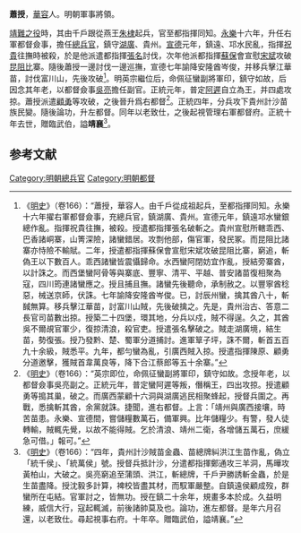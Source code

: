 '''蕭授'''，[[華容|華容]]人。明朝軍事將領。

[[靖難之役|靖難之役]]時，其由千戶跟從燕王[[朱棣|朱棣]]起兵，官至都指揮同知。[[永乐_(明朝)|永樂]]十六年，升任右軍都督僉事，擔任[[總兵官|總兵官]]，鎮守[[湖廣|湖廣]]、貴州。[[宣德|宣德]]元年，鎮遠、邛水民亂，指揮[[祝貴|祝貴]]往撫時被殺，於是他派遣都指揮[[張名|張名]]討伐，次年他派都指揮[[蘇保|蘇保]]會宣慰[[宋斌|宋斌]]攻破[[昆阻比|昆阻比]]寨。隨後蕭授一邊討伐一邊巡撫，宣德七年諭降安隆酋岑俊，并移兵擊江華苗，討伐富川山，先後攻破<ref>《[[明史|明史]]》（卷166）：“蕭授，華容人。由千戶從成祖起兵，至都指揮同知。永樂十六年擢右軍都督僉事，充總兵官，鎮湖廣、貴州。宣德元年，鎮遠邛水蠻銀總作亂。指揮祝貴往撫，被殺。授遣都指揮張名破斬之。貴州宣慰所轄乖西、巴香諸峒寨，山箐深險，諸蠻錯居。攻剽他部，傷官軍，發民冢。而昆阻比諸寨亦恃險不輸賦。二年，授遣都指揮蘇保會宣慰宋斌攻破昆阻比寨，窮追，斬偽王以下數百人。乖西諸蠻皆震懾歸命。水西蠻阿閉妨宜作亂，授結旁寨酋，以計誅之。而西堡蠻阿骨等與寨底、豐寧、清平、平越、普安諸苗復相聚為寇，四川筠連諸蠻應之。授且捕且撫。諸蠻先後聽命，承制赦之。以豐寧酋稔惡，械送京師，伏誅。七年諭降安隆酋岑俊。已，討辰州蠻，擒其酋八十，斬馘無算。移兵擊江華苗，討富川山賊，先後破擒之。先是，貴州治古、答意二長官司苗數出掠。授築二十四堡，環其地，分兵以戍，賊不得逞。久之，其酋吳不爾覘官軍少，復掠清浪，殺官吏。授遣張名擊破之。賊走湖廣境，結生苗，勢復張。授乃發黔、楚、蜀軍分道捕討。進軍筸子坪，誅不爾，斬首五百九十余級，賊悉平。九年，都勻蠻為亂，引廣西賊入掠。授遣指揮陳原、顧勇分道邀擊，獲賊首韋萬良等，降下合江蔡郎等五十余寨。”</ref>。明英宗繼位后，命佩征蠻副將軍印，鎮守如故，后因念其年老，以都督僉事[[吳亮_(明朝)|吳亮]]擔任副官。正統元年，普定[[阿遲|阿遲]]自立為王，并四處攻掠。蕭授派遣[[顧勇|顧勇]]等攻破，之後晉升爲右都督<ref>《[[明史|明史]]》（卷166）：“英宗即位，命佩征蠻副將軍印，鎮守如故。念授年老，以都督僉事吳亮副之。正統元年，普定蠻阿遲等叛，僭稱王，四出攻掠。授遣顧勇等搗其巢，破之。而廣西蒙顧十六洞與湖廣逃民相聚蜂起，授督兵圍之。再戰，悉擒斬其酋，余黨就誅。捷聞，進右都督。上言：「靖州與廣西接壤，時苦苗患。永樂、宣德間，嘗儲糧數萬石，備軍興。比年儲糧少。有警，發人徒轉輸，賊輒先覺，以故不能得賊。乞於清浪、靖州二衛，各增儲五萬石，庶緩急可借。」報可。”</ref>。正統四年，分兵攻下貴州計沙苗族民變。隨後論功，升左都督。同年以老致仕，之後起視管理右軍都督府。正統十年去世，贈臨武伯，謚'''靖襄'''<ref>《[[明史|明史]]》（卷166）：“四年，貴州計沙賊苗金蟲、苗總牌糾洪江生苗作亂，偽立「統千侯」、「統萬侯」號。授督兵抵計沙，分遣都指揮鄭通攻三羊洞，馬曄攻黃柏山，大破之。吳亮窮追至蒲頭、洪江，斬總牌，千戶尹勝誘斬金蟲，於是生苗盡降。授沈毅多計算，裨校皆盡其材，而馭軍嚴整。自鎮遠侯顧成歿，群蠻所在屯結。官軍討之，皆無功。授在鎮二十余年，規畫多本於成。久益明練，威信大行，寇起輒滅，前後諸帥莫及也。論功，進左都督。是年六月召還，以老致仕。尋起視事右府。十年卒。贈臨武伯，謚靖襄。”</ref>。

==参考文献==
{{wikisource|明史/卷166}}
{{Reflist}}

[[Category:明朝總兵官|Category:明朝總兵官]]
[[Category:明朝都督|Category:明朝都督]]